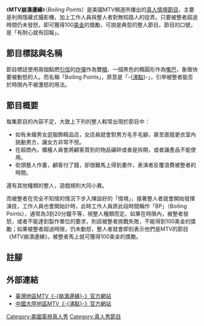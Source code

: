 {{noteTA
|T=zh-hans:沸点 (电视节目);zh-hk:沸點;zh-tw:MTV崩潰邊緣;
|1=zh-hans:沸点;zh-hk:沸點;zh-tw:MTV崩潰邊緣;
}}
{{Infobox television
| 名稱 = MTV崩潰邊緣
| 原名 = ''Boiling Points''
| 圖片 = 
| 圖說 = 
| 分類 = [[真人秀|真人秀]]
| 演出 = 各集路人
| 國家 = {{Flagicon|US}} [[美國|美國]]
| 語言 = [[英語|英語]]
| 製片人 = 
| 每集長 = 30分鐘（含[[廣告|廣告]]）
| 頻道 = {{flagicon|US}} [[MTV|MTV]]
| 開始 = 2004年1月5日
| 結束 = 2005年1月1日<ref>[http://www.tv.com/boiling-points/show/23914/summary.html?q=Boiling%20Points&tag=search_results;title;1 TV.com查詢結果]，2008年12月18日查詢。</ref>
| 官方網站 = https://web.archive.org/web/20081229123927/http://www.mtv.com.tw/webset/Boiling_Points
}}
《'''MTV崩潰邊緣'''》（''Boiling Points''）是美國MTV頻道所播出的[[真人秀|真人情境節目]]，主要是利用隱藏式攝影機，加上工作人員與整人者對無知路人的捉弄。只要被整者超過時間仍未發怒，即可獲得100[[美金|美金]]的獎勵，可說是典型的整人節目。節目的口號，是「有耐心就有回報」。

== 節目標誌與名稱 ==

節目標誌使用兩個點燃[[導火線|引信]]的[[炸彈|炸彈]]作為雙[[眼|眼]]、一個黑色的橢圓形作為[[嘴巴|嘴巴]]，象徵快要被動怒的人。而名稱「Boiling Points」，原意是「-{[[沸點|沸點]]}-」，引申被整者能否於時限內不被激怒的用法。

== 節目概要 ==

每集節目的內容不定，大致上下列的整人較常出現於節目中：

*如有未婚男女逛服飾精品店，女店員就會對男方毛手毛腳，甚至直搗更衣室內挑動男方，讓女方非常不悅。
*在超商內，櫃檯人員會將顧客買到的物品碾碎或者是拆開，或者讓產品不能使用。
*街頭藝人作畫，顧客付了錢，卻很難馬上得到畫作，表演者反覆浪費被整者的時間。

還有其他種類的整人，遊戲規則大同小異。

而被整者在完全不知情的情況下步入陳設好的「情境」，接著整人者就會開始發揮演技，工作人員也會開始計時，此時工作人員將此段時間稱作「BP」（Boiling Points），通常為3到20分鐘不等，視整人種類而定。如果在時限內，被整者發怒，或者不能達到製作單位的要求，則該被整者挑戰失敗，不能得到100美金的獎勵；如果被整者超過時限，仍未動怒，整人者就會即刻表示他們是MTV的節目《MTV崩潰邊緣》，被整者馬上就可獲得100美金的獎勵。

== 註腳 ==

{{reflist}}

== 外部連結 ==

*[https://web.archive.org/web/20090705092334/http://www.mtv.com.tw/webset/channel_detail-3 臺灣地區MTV《-{崩潰邊緣}-》官方網站]
*[http://www.mtvchina.com/shows/shows.php?showsid=18 中國大陸地區MTV《-{沸點}-》官方網站] {{Wayback|url=http://www.mtvchina.com/shows/shows.php?showsid=18 |date=20120211024620 }}

[[Category:美國電視真人秀|Category:美國電視真人秀]]
[[Category:真人秀節目|Category:真人秀節目]]